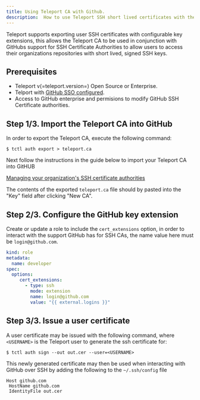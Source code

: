 ```yaml
---
title: Using Teleport CA with Github.
description:  How to use Teleport SSH short lived certificates with the GitHubs Certificate Authority.
---
```


Teleport supports exporting user SSH certificates with configurable key extensions, this allows the Teleport CA to be used in conjunction with GitHubs support for SSH Certificate Authorities to allow users to access their organizations repositories with short lived, signed SSH keys.

## Prerequisites

- Teleport v(=teleport.version=) Open Source or Enterprise.
- Telport with [GitHub SSO configured](../admin/github-ssh.mdx).
- Access to GitHub enterprise and permisions to modify GitHub SSH Certificate authorities.

## Step 1/3. Import the Teleport CA into GitHub

In order to export the Teleport CA, execute the following command:

```code
$ tctl auth export > teleport.ca
```

Next follow the instructions in the guide below to import your Teleport CA into GitHUB

[Managing your organization's SSH certificate authorities](https://docs.github.com/en/organizations/managing-git-access-to-your-organizations-repositories/managing-your-organizations-ssh-certificate-authorities)

The contents of the exported `teleport.ca` file should by pasted into the "Key" field after clicking "New CA".

## Step 2/3. Configure the GitHub key extension

Create or update a role to include the `cert_extensions` option, in order to interact with the support GitHub has for  SSH CAs, the name value here must be `login@github.com`.

```yaml
kind: role
metadata:
  name: developer
spec:
  options:
     cert_extensions:
       - type: ssh
         mode: extension
         name: login@github.com
         value: "{{ external.logins }}"
```

## Step 3/3. Issue a user certificate

A user certificate may be issued with the following command, where `<USERNAME>` is the Teleport user to generate the ssh certificate for:
```code
$ tctl auth sign --out out.cer --user=<USERNAME>
```

This newly generated certificate may then be used when interacting with GitHub over SSH by adding the following to the `~/.ssh/config` file

```code
Host github.com
 HostName github.com
 IdentityFile out.cer
```
